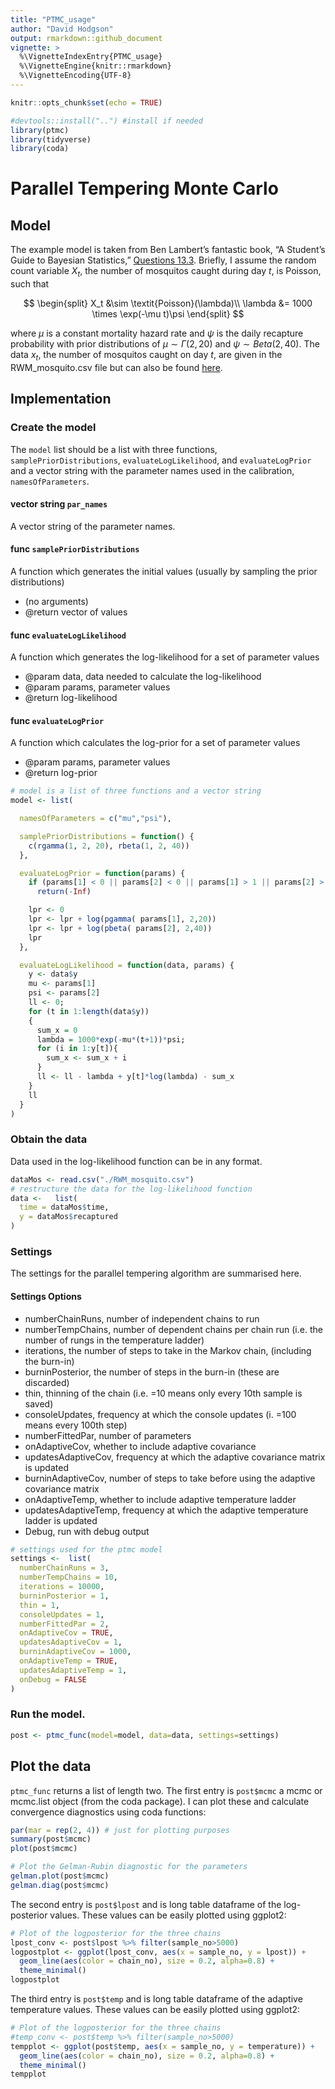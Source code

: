 ```yaml
---
title: "PTMC_usage"
author: "David Hodgson"
output: rmarkdown::github_document
vignette: >
  %\VignetteIndexEntry{PTMC_usage}
  %\VignetteEngine{knitr::rmarkdown}
  %\VignetteEncoding{UTF-8}
---
```


```r
knitr::opts_chunk$set(echo = TRUE)
```

```r
#devtools::install("..") #install if needed
library(ptmc)
library(tidyverse) 
library(coda)
```

# Parallel Tempering Monte Carlo

## Model 

The example model is taken from Ben Lambert's fantastic book, "A Student's Guide to Bayesian Statistics," [Questions 13.3](https://benlambertdotcom.files.wordpress.com/2018/08/bayesianbook_problemsanswers_final.pdf#page=124). Briefly, I assume the random count variable $X_t$, the number of mosquitos caught during day $t$, is Poisson, such that

$$
\begin{split}
X_t &\sim \textit{Poisson}(\lambda)\\ 
\lambda &= 1000 \times \exp(-\mu t)\psi
\end{split}
$$

where $\mu$ is a constant mortality hazard rate and $\psi$ is the daily recapture probability with prior distributions of $\mu \sim \Gamma(2,20)$ and $\psi \sim \textit{Beta}(2, 40)$. The data $x_t$, the number of mosquitos caught on day $t$, are given in the RWM_mosquito.csv file but can also be found [here](https://benlambertdotcom.files.wordpress.com/2018/08/all_data.zip). 


## Implementation  

### Create the model
The `model` list should be a list with three functions, `samplePriorDistributions`, `evaluateLogLikelihood`, and `evaluateLogPrior` and a vector string with the parameter names used in the calibration, `namesOfParameters`.

#### vector string `par_names` 
A vector string of the parameter names.

#### func `samplePriorDistributions` 
A function which generates the initial values (usually by sampling the prior distributions)

* (no arguments)
* @return vector of values 

#### func `evaluateLogLikelihood` 
A function which generates the log-likelihood for a set of parameter values

* @param data, data needed to calculate the log-likelihood
* @param params, parameter values
* @return log-likelihood 

#### func `evaluateLogPrior`
A function which calculates the log-prior for a set of parameter values

* @param params, parameter values
* @return log-prior 


```r
# model is a list of three functions and a vector string
model <- list(

  namesOfParameters = c("mu","psi"),

  samplePriorDistributions = function() {
    c(rgamma(1, 2, 20), rbeta(1, 2, 40))
  },

  evaluateLogPrior = function(params) {
    if (params[1] < 0 || params[2] < 0 || params[1] > 1 || params[2] > 1)
      return(-Inf)

    lpr <- 0
    lpr <- lpr + log(pgamma( params[1], 2,20))
    lpr <- lpr + log(pbeta( params[2], 2,40))
    lpr
  },

  evaluateLogLikelihood = function(data, params) {
    y <- data$y
    mu <- params[1]
    psi <- params[2]
    ll <- 0;
    for (t in 1:length(data$y))
    {
      sum_x = 0
      lambda = 1000*exp(-mu*(t+1))*psi;
      for (i in 1:y[t]){
        sum_x <- sum_x + i
      }
      ll <- ll - lambda + y[t]*log(lambda) - sum_x
    }
    ll
  }
)
```


### Obtain the data
Data used in the log-likelihood function can be in any format. 

```r

dataMos <- read.csv("./RWM_mosquito.csv")
# restructure the data for the log-likelihood function
data <-   list(
  time = dataMos$time,
  y = dataMos$recaptured
)
```

### Settings
The settings for the parallel tempering algorithm are summarised here.

#### Settings Options

* numberChainRuns, number of independent chains to run
* numberTempChains, number of dependent chains per chain run (i.e. the number of rungs in the temperature ladder)
* iterations, the number of steps to take in the Markov chain, (including the burn-in)
* burninPosterior, the number of steps in the burn-in (these are discarded)
* thin, thinning of the chain (i.e. =10 means only every 10th sample is saved)
* consoleUpdates, frequency at which the console updates (i. =100 means every 100th step)
* numberFittedPar, number of parameters
* onAdaptiveCov, whether to include adaptive covariance
* updatesAdaptiveCov, frequency at which the adaptive covariance matrix is updated
* burninAdaptiveCov, number of steps to take before using the adaptive covariance matrix 
* onAdaptiveTemp, whether to include adaptive temperature ladder
* updatesAdaptiveTemp, frequency at which the adaptive temperature ladder is updated
* Debug, run with debug output 

```r

# settings used for the ptmc model 
settings <-  list(
  numberChainRuns = 3,
  numberTempChains = 10,
  iterations = 10000, 
  burninPosterior = 1,
  thin = 1,
  consoleUpdates = 1,
  numberFittedPar = 2,        
  onAdaptiveCov = TRUE,
  updatesAdaptiveCov = 1,
  burninAdaptiveCov = 1000,
  onAdaptiveTemp = TRUE,
  updatesAdaptiveTemp = 1,
  onDebug = FALSE
)
```

### Run the model.

```r

post <- ptmc_func(model=model, data=data, settings=settings)

```

## Plot the data 
`ptmc_func` returns a list of length two. The first entry is `post$mcmc` a mcmc or mcmc.list object (from the coda package). I can plot these and calculate convergence diagnostics using coda functions:

```r
par(mar = rep(2, 4)) # just for plotting purposes
summary(post$mcmc)
plot(post$mcmc)

# Plot the Gelman-Rubin diagnostic for the parameters
gelman.plot(post$mcmc)
gelman.diag(post$mcmc)

```

The second entry is `post$lpost` and is long table dataframe of the log-posterior values. These values can be easily plotted using ggplot2:
```r
# Plot of the logposterior for the three chains
lpost_conv <- post$lpost %>% filter(sample_no>5000)
logpostplot <- ggplot(lpost_conv, aes(x = sample_no, y = lpost)) + 
  geom_line(aes(color = chain_no), size = 0.2, alpha=0.8) +
  theme_minimal()
logpostplot
```

The third entry is `post$temp` and is long table dataframe of the adaptive temperature values. These values can be easily plotted using ggplot2:
```r
# Plot of the logposterior for the three chains
#temp_conv <- post$temp %>% filter(sample_no>5000)
tempplot <- ggplot(post$temp, aes(x = sample_no, y = temperature)) + 
  geom_line(aes(color = chain_no), size = 0.2, alpha=0.8) +
  theme_minimal()
tempplot
```